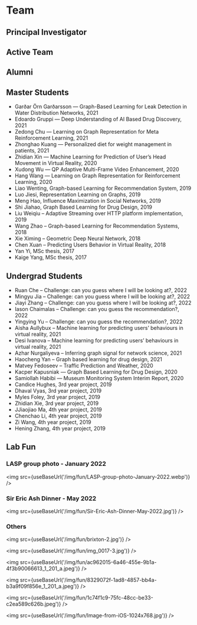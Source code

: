 # Team



## Principal Investigator 

<div className="row">
<TeamProfileCardCol
  name="Laura Toni"
  twitterUrl="https://twitter.com/tonizza82"
  page="./laura-toni"
  imgpath={useBaseUrl('/img/team/laura.png')}>
</TeamProfileCardCol>
</div>

## Active Team 

<div className="row">
  <TeamProfileCardCol
    name="Eduardo Pignatelli "
    text="PhD Student"
    githubUrl="https://github.com/epignatelli"
    twitterUrl="https://twitter.com/edupignatelli"
    page="./alan-guedes"
    imgpath={useBaseUrl('/img/team/edu.jpg')}>
  </TeamProfileCardCol>
  <TeamProfileCardCol
    name="Alan Guedes"
    text="Postdoc"
    githubUrl="https://github.com/alanlivio"
    twitterUrl="https://twitter.com/alanlivio"
    page="./alan-guedes"
    imgpath={useBaseUrl('/img/team/alan.jpg')}>
  </TeamProfileCardCol>
  <TeamProfileCardCol
    name="Pedro Gomes"
    text="PhD Student"
    githubUrl="https://github.com/pedro-dm-gomes"
    page="./alan-guedes"
    imgpath={useBaseUrl('/img/team/pedro.png')}>
  </TeamProfileCardCol>
  <TeamProfileCardCol
    name="Nagham Osman"
    text="PhD Student"
    githubUrl="https://github.com/nagham-osman"
    page="./nagham-osman"
    imgpath={useBaseUrl('/img/team/nagham.jpg')}>
  </TeamProfileCardCol>
  <TeamProfileCardCol
    name="Aya Kayal"
    text="PhD Student"
    page="./aya-kayal"
    imgpath={useBaseUrl('/img/team/aya.jpg')}>
  </TeamProfileCardCol>
  <TeamProfileCardCol
    name="Keyue Jiang"
    githubUrl="https://github.com/garyball"
    page="./keyue-jiang"
    imgpath={useBaseUrl('/img/team/keyue.jpg')}>
  </TeamProfileCardCol>
  <TeamProfileCardCol
    name="Han Wang"
    text="PhD Student"
    imgpath={useBaseUrl('/img/team/han.webp')}>
  </TeamProfileCardCol>
</div>

## Alumni

<div className="row">
  <TeamProfileCardCol
    name="Kaige Yang"
    githubUrl="https://github.com/yang0110"
    page="./alan-guedes"
    text="PhD 2022. Now Research Scientist at Amazon Web Services"
    imgpath={useBaseUrl('/img/team/kaige.jpg')}>
  </TeamProfileCardCol>
  <TeamProfileCardCol
    name="Silvia Rossi"
    text="Now Postdoc at CWI"
    githubUrl="https://github.com/Silvia024"
    twitterUrl="https://twitter.com/SilviaRossi24"
    page="./silvia-rossi"
    imgpath={useBaseUrl('/img/team/silvia.jpg')}>
  </TeamProfileCardCol>
  <TeamProfileCardCol
    name="Sephora Madjiheurem"
    text="PhD 2022. Now Research Scientist at DeepMind"
    githubUrl="https://github.com/Sephora-M"
    page="./sephora-madjiheurem"
    imgpath={useBaseUrl('/img/team/sephora.jpg')}>
  </TeamProfileCardCol>
</div>


## Master Students

- Garðar Örn Garðarsson — Graph-Based Learning for Leak Detection in Water Distribution Networks, 2021  
- Edoardo Gruppi — Deep Understanding of AI Based Drug Discovery, 2021  
- Zedong Chu — Learning on Graph Representation for Meta Reinforcement Learning, 2021  
- Zhonghao Kuang — Personalized diet for weight management in patients, 2021  
- Zhidian Xin — Machine Learning for Prediction of User’s Head Movement in Virtual Reality, 2020  
- Xudong Wu — QP Adaptive Multi-Frame Video Enhancement, 2020  
- Hang Wang — Learning on Graph Representation for Reinforcement Learning, 2020  
- Liao Wenting, Graph-based Learning for Recommendation System, 2019  
- Luo Jiesi, Representation Learning on Graphs, 2019  
- Meng Hao, Influence Maximization in Social Networks, 2019  
- Shi Jiahao, Graph Based Learning for Drug Design, 2019  
- Liu Weiqiu – Adaptive Streaming over HTTP platform implementation, 2019  
- Wang Zhao – Graph-based Learning for Recommendation Systems, 2018  
- Xie Ximing – Geometric Deep Neural Network, 2018  
- Chen Xuan – Predicting Users Behavior in Virtual Reality, 2018  
- Yan Yi, MSc thesis, 2017  
- Kaige Yang, MSc thesis, 2017  

## Undergrad Students

- Ruan Che – Challenge: can you guess where I will be looking at?, 2022  
- Mingyu Jia – Challenge: can you guess where I will be looking at?, 2022  
- Jiayi Zhang – Challenge: can you guess where I will be looking at?, 2022  
- Iason Chaimalas – Challenge: can you guess the recommendation?, 2022  
- Yingying Yu – Challenge: can you guess the recommendation?, 2022  
- Aisha Aullybux – Machine learning for predicting users’ behaviours in virtual reality, 2021  
- Desi Ivanova – Machine learning for predicting users’ behaviours in virtual reality, 2021  
- Azhar Nurgaliyeva – Inferring graph signal for network science, 2021  
- Haocheng Yan – Graph based learning for drug design, 2021  
- Matvey Fedoseev – Traffic Prediction and Weather, 2020  
- Kacper Kapusniak — Graph Based Learning for Drug Design, 2020  
- Samiollah Habibi — Museum Monitoring System Interim Report, 2020  
- Candice Hughes, 3rd year project, 2019  
- Dhaval Vyas, 3rd year project, 2019  
- Myles Foley, 3rd year project, 2019  
- Zhidian Xie, 3rd year project, 2019  
- JJiaojiao Ma, 4th year project, 2019  
- Chenchao Li, 4th year project, 2019  
- Zi Wang, 4th year project, 2019  
- Hening Zhang, 4th year project, 2019   


## Lab Fun

### LASP group photo - January 2022

<img src={useBaseUrl('/img/fun/LASP-group-photo-January-2022.webp')} />

### Sir Eric Ash Dinner - May 2022

<img src={useBaseUrl('/img/fun/Sir-Eric-Ash-Dinner-May-2022.jpg')} />

### Others

<img src={useBaseUrl('/img/fun/brixton-2.jpg')} />

<img src={useBaseUrl('/img/fun/img_0017-3.jpg')} />

<img src={useBaseUrl('/img/fun/ac962015-6a46-455e-9b1a-4f3b90066613_1_201_a.jpeg')} />

<img src={useBaseUrl('/img/fun/8329072f-1ad8-4857-bb4a-b3a9f09f856e_1_201_a.jpeg')} />

<img src={useBaseUrl('/img/fun/1c74f1c9-75fc-48cc-be33-c2ea589c626b.jpeg')} />

<img src={useBaseUrl('/img/fun/Image-from-iOS-1024x768.jpg')} />
